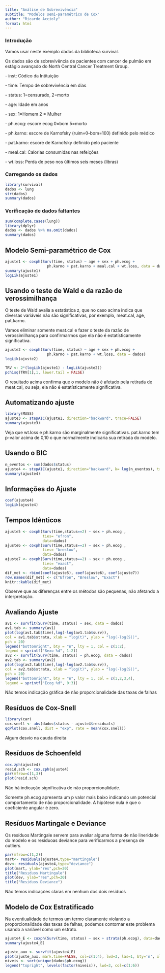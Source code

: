 ```yaml
---
title: "Análise de Sobrevivência"
subtitle: "Modelos semi-paramétrico de Cox"
author: "Ricardo Accioly"
format: html
---
```


### Introdução

Vamos usar neste exemplo dados da biblioteca survival.

Os dados são de sobrevivência de pacientes com cancer de pulmão em estágio avançado do North Central Cancer Treatment Group.

\- inst: Códico da Intituição

\- time: Tempo de sobrevivência em dias

\- status: 1=censurado, 2=morto

\- age: Idade em anos

\- sex: 1=Homem 2 = Mulher

\- ph.ecog: escore ecog 0=bom 5=morto

\- ph.karno: escore de Karnofsky (ruim=0-bom=100) definido pelo médico

\- pat.karno: escore de Karnofsky definido pelo paciente

\- meal.cal: Calorias consumidas nas refeições

\- wt.loss: Perda de peso nos últimos seis meses (libras)

### Carregando os dados

```r
library(survival)
dados <- lung
str(dados)
summary(dados)

```

### Verificação de dados faltantes

```r
sum(complete.cases(lung))
library(dplyr)
dados <- dados %>% na.omit(dados)
summary(dados)
```

## Modelo Semi-paramétrico de Cox

```r
ajuste1 <- coxph(Surv(time, status) ~ age + sex + ph.ecog +
                   ph.karno + pat.karno + meal.cal + wt.loss, data = dados)
summary(ajuste1)
logLik(ajuste1)

```

## Usando o teste de Wald e da razão de verossimilhança

O teste de Wald avalia a estatística z, que no caso acima indica que diversas variáveis não são significativas, por exemplo, meat.cal, age, pat.karno.

Vamos eliminar somente meat.cal e fazer o teste da razão de verossimilhança para confirmarmos que ela não é estatísticamente significativa.

```r
ajuste2 <- coxph(Surv(time, status) ~ age + sex + ph.ecog +
                   ph.karno + pat.karno + wt.loss, data = dados)
logLik(ajuste2)

TRV <- 2*(logLik(ajuste1) - logLik(ajuste2))
pchisq(TRV[1],1, lower.tail = FALSE)
```

O resultado acima confirma que o modelo não é afetado pela retirada de meat.cal, ou seja, ela não é estatísticamente significativa.

## Automatizando ajuste

```r
library(MASS)
ajuste3 <- stepAIC(ajuste1, direction="backward", trace=FALSE)
summary(ajuste3)
```

Veja que wt.loss e ph.karno são marginalmente significativas. pat.karno tem p-valor acima de 0,10 o que normalmente indicaria sua retirada do modelo.

## Usando o BIC

```r
n_eventos <- sum(dados$status)
ajuste4 <- stepAIC(ajuste1, direction="backward", k= log(n_eventos), trace=FALSE)
summary(ajuste4)
```

## Informações do Ajuste

```r
coef(ajuste4)
logLik(ajuste4)
```

## Tempos Idênticos

```r
ajuste5 <- coxph(Surv(time,status==2) ~ sex + ph.ecog , 
                 ties= "efron", 
                 data=dados)
ajuste6 <- coxph(Surv(time,status==2) ~ sex + ph.ecog , 
                 ties= "breslow", 
                 data=dados)
ajuste7 <- coxph(Surv(time,status==2) ~ sex + ph.ecog , 
                 ties= "exact", 
                 data=dados)
dif_met <- rbind(coef(ajuste5), coef(ajuste6), coef(ajuste7))
row.names(dif_met) <- c("Efron", "Breslow", "Exact")
knitr::kable(dif_met)
```


Observe que as diferenças entre os métodos são pequenas, não afetando a interpretação. 


## Avaliando Ajuste

```r
av1 <- survfit(Surv(time, status) ~ sex, data = dados)
av1.tab <- summary(av1)
plot(log(av1.tab$time),log(-log(av1.tab$surv)),
col = av1.tab$strata, xlab = "log(t)", ylab = "log(-log(S))",
pch = 20)
legend("bottomright", bty = "n", lty = 1, col = c(1:2),
legend = sprintf("Sexo %d", 1:2))
av2 <- survfit(Surv(time, status) ~ ph.ecog, data = dados)
av2.tab <- summary(av2)
plot(log(av2.tab$time),log(-log(av2.tab$surv)),
col = av2.tab$strata, xlab = "log(t)", ylab = "log(-log(S))",
pch = 20)
legend("bottomright", bty = "n", lty = 1, col = c(1,2,3,4),
legend = sprintf("Ecog %d", 0:3))

```


Não temos indicação gráfica de não proporcionalidade das taxas de falhas

## Resíduos de Cox-Snell

```r
library(car)
cox.snell <- abs(dados$status - ajuste4$residuals)
qqPlot(cox.snell, dist = "exp", rate = mean(cox.snell))
```

Algum desvio na cauda direita

## Resíduos de Schoenfeld

```r
cox.zph(ajuste4)
resid.sch <- cox.zph(ajuste4)
par(mfrow=c(1,3))
plot(resid.sch)
```

Não há indicação significativa de não proporcionalidade. 

Somente ph.ecog apresenta um p valor mais baixo indicando um potencial comportamento de não proporcionalidade. A hipótese nula é que o coeficiente angular é zero.

## Resíduos Martingale e Deviance

Os resíduos Martingale servem para avaliar alguma forma de não lineridade do modelo e os resíduoas deviance para verificarmos a presença de outliers.

```r
par(mfrow=c(1,2))
mart<- residuals(ajuste4,type="martingale")
dev<- residuals(ajuste4,type="deviance")
plot(mart, ylab="res",pch=20)
title("Resıduos Martingale")
plot(dev, ylab="res",pch=20)
title("Residuos Deviance")
```

Não temos indicações claras em nenhum dos dois resíduos 


## Modelo de Cox Estratificado

Na eventiualidade de termos um termo claramente violando a proporcionalidade das taxas de falhas, podemos contornar este problema usando a variável como um estrato.

```r
ajuste4_E <- coxph(Surv(time, status) ~ sex + strata(ph.ecog), data=dados)
summary(ajuste4_E)
```

```r
ajuste_aux <- survfit(ajuste4_E)
plot(ajuste_aux, mark.time=FALSE, col=c(1:4), lwd=3, las=1, bty='n', xlab="Tempo (dias)", ylab="S(t)")
niveis <- sort(unique(dados$ph.ecog))
legend("topright", levels(factor(niveis)), lwd=3, col=c(1:6))
```
